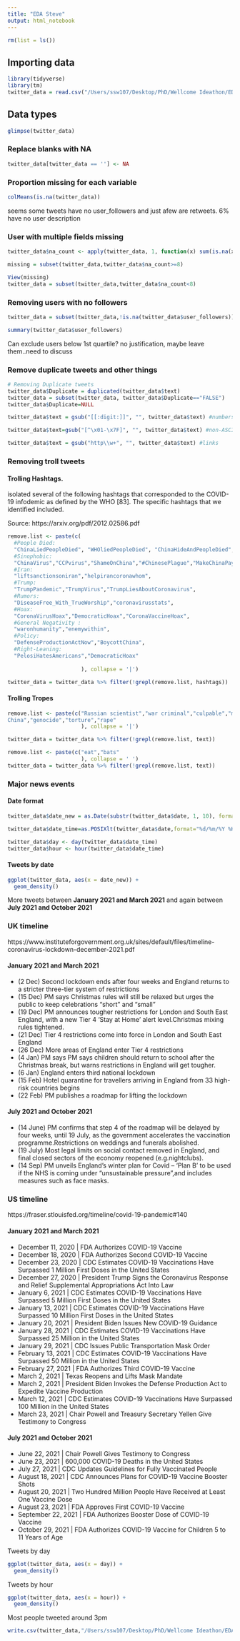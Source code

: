 ```yaml
---
title: "EDA Steve"
output: html_notebook
---
```




```r
rm(list = ls())
```

## Importing data

```r
library(tidyverse)
library(tm)
twitter_data = read.csv("/Users/ssw107/Desktop/PhD/Wellcome Ideathon/EDA/The_Social_Scientists/data/vax_tweets.csv")

```

## Data types

```r
glimpse(twitter_data)

```


### Replace blanks with NA

```r
twitter_data[twitter_data == ''] <- NA
```

### Proportion missing for each variable

```r
colMeans(is.na(twitter_data))
```

seems some tweets have no user_followers and just afew are retweets. 6% have no user description

### User with multiple fields missing 

```r
twitter_data$na_count <- apply(twitter_data, 1, function(x) sum(is.na(x)))

missing = subset(twitter_data,twitter_data$na_count>=8)

View(missing)
twitter_data = subset(twitter_data,twitter_data$na_count<8)
```

### Removing users with no followers

```r
twitter_data = subset(twitter_data,!is.na(twitter_data$user_followers))
```

```r
summary(twitter_data$user_followers)
```

Can exclude users below 1st quartile? no justification, maybe leave them..need to discuss


### Remove duplicate tweets and other things

```r
# Removing Duplicate tweets
twitter_data$Duplicate = duplicated(twitter_data$text)
twitter_data = subset(twitter_data, twitter_data$Duplicate=="FALSE")
twitter_data$Duplicate=NULL

twitter_data$text = gsub("[[:digit:]]", "", twitter_data$text) #numbers

twitter_data$text=gsub("[^\x01-\x7F]", "", twitter_data$text) #non-ASCII characters

twitter_data$text = gsub("http\\w+", "", twitter_data$text) #links

```


### Removing troll tweets 

#### Trolling Hashtags. 

isolated several of the following hashtags that corresponded to
the COVID-19 infodemic as defined by the WHO [83]. The specific hashtags that we identified included. 

Source:  https://arxiv.org/pdf/2012.02586.pdf

```r
remove.list <- paste(c(
  #People Died:
  "ChinaLiedPeopleDied", "WHOliedPeopleDied", "ChinaHideAndPeopleDied",
  #Sinophobic:           
  "ChinaVirus","CCPvirus","ShameOnChina","#ChinesePlague","MakeChinaPay",
  #Iran:                   
  "liftsanctionsoniran","helpirancoronawhom",
  #Trump:                  
  "TrumpPandemic","TrumpVirus","TrumpLiesAboutCoronavirus",
  #Rumors:                   
  "DiseaseFree_With_TrueWorship","coronavirusstats",
  #Hoax:                    
  "CoronaVirusHoax","DemocraticHoax","CoronaVaccineHoax",
  #General Negativity :                  
  "waronhumanity","enemywithin",
  #Policy:                   
  "DefenseProductionActNow","BoycottChina",
  #Right-Leaning:               
  "PelosiHatesAmericans","DemocraticHoax"
  
                       ), collapse = '|')

twitter_data = twitter_data %>% filter(!grepl(remove.list, hashtags))

```

#### Trolling Tropes

```r
remove.list <- paste(c("Russian scientist","war criminal","culpable","made in
China","genocide","torture","rape"
                       ), collapse = '|')

twitter_data = twitter_data %>% filter(!grepl(remove.list, text))

remove.list <- paste(c("eat","bats"
                       ), collapse = ' ')
twitter_data = twitter_data %>% filter(!grepl(remove.list, text))

```

### Major news events


#### Date format

```r
twitter_data$date_new = as.Date(substr(twitter_data$date, 1, 10), format="%d/%m/%Y")

twitter_data$date_time=as.POSIXlt(twitter_data$date,format="%d/%m/%Y %H:%M")

twitter_data$day <- day(twitter_data$date_time)
twitter_data$hour <- hour(twitter_data$date_time)
```

#### Tweets by date

```r
ggplot(twitter_data, aes(x = date_new)) + 
  geom_density()
```

More tweets between __January 2021 and March 2021__ and again between __July 2021 and October 2021__


### UK timeline

https://www.instituteforgovernment.org.uk/sites/default/files/timeline-coronavirus-lockdown-december-2021.pdf


####  January 2021 and March 2021

+ (2 Dec) Second lockdown ends after four weeks and England returns to a stricter three-tier system of restrictions
+ (15 Dec) PM says Christmas rules will still be relaxed but urges the public to keep celebrations “short” and “small”
+ (19 Dec) PM announces tougher restrictions for London
and South East England, with a new Tier 4 'Stay at Home’ alert level.Christmas mixing rules tightened.
+ (21 Dec) Tier 4 restrictions come into force in London and South East England
+ (26 Dec) More areas of England enter Tier 4 restrictions
+ (4 Jan) PM says PM says children should return to school after the Christmas break, but warns restrictions in England will get tougher.
+ (6 Jan) England enters third national lockdown
+ (15 Feb) Hotel quarantine for travellers arriving in England from 33 high-risk countries begins
+ (22 Feb) PM publishes a roadmap for lifting the lockdown 


####  July 2021 and October 2021

+ (14 June) PM confirms that step 4 of the roadmap will be delayed by four weeks, until 19 July, as the government accelerates
the vaccination programme.Restrictions on weddings and funerals abolished.
+ (19 July) Most legal limits on social contact removed
in England, and final closed sectors of the economy reopened (e.g.nightclubs).
+ (14 Sep) PM unveils England’s winter plan for Covid –
‘Plan B’ to be used if the NHS is coming under “unsustainable pressure”,and includes measures such as face masks.

### US timeline

https://fraser.stlouisfed.org/timeline/covid-19-pandemic#140

####  January 2021 and March 2021

+ December 11, 2020 | FDA Authorizes COVID-19 Vaccine
+ December 18, 2020 | FDA Authorizes Second COVID-19 Vaccine
+ December 23, 2020 | CDC Estimates COVID-19 Vaccinations Have Surpassed 1 Million First Doses in the United States
+ December 27, 2020 | President Trump Signs the Coronavirus Response and Relief Supplemental Appropriations Act Into Law
+ January 6, 2021 | CDC Estimates COVID-19 Vaccinations Have Surpassed 5 Million First Doses in the United States
+ January 13, 2021 | CDC Estimates COVID-19 Vaccinations Have Surpassed 10 Million First Doses in the United States
+ January 20, 2021 | President Biden Issues New COVID-19 Guidance
+ January 28, 2021 | CDC Estimates COVID-19 Vaccinations Have Surpassed 25 Million in the United States
+ January 29, 2021 | CDC Issues Public Transportation Mask Order
+ February 13, 2021 | CDC Estimates COVID-19 Vaccinations Have Surpassed 50 Million in the United States
+ February 27, 2021 | FDA Authorizes Third COVID-19 Vaccine
+ March 2, 2021 | Texas Reopens and Lifts Mask Mandate
+ March 2, 2021 | President Biden Invokes the Defense Production Act to Expedite Vaccine Production
+ March 12, 2021 | CDC Estimates COVID-19 Vaccinations Have Surpassed 100 Million in the United States
+ March 23, 2021 | Chair Powell and Treasury Secretary Yellen Give Testimony to Congress

####  July 2021 and October 2021

+ June 22, 2021 | Chair Powell Gives Testimony to Congress
+ June 23, 2021 | 600,000 COVID-19 Deaths in the United States
+ July 27, 2021 | CDC Updates Guidelines for Fully Vaccinated People
+ August 18, 2021 | CDC Announces Plans for COVID-19 Vaccine Booster Shots
+ August 20, 2021 | Two Hundred Million People Have Received at Least One Vaccine Dose
+ August 23, 2021 | FDA Approves First COVID-19 Vaccine
+ September 22, 2021 | FDA Authorizes Booster Dose of COVID-19 Vaccine
+ October 29, 2021 | FDA Authorizes COVID-19 Vaccine for Children 5 to 11 Years of Age


Tweets by day

```r
ggplot(twitter_data, aes(x = day)) + 
  geom_density()
```

Tweets by hour

```r
ggplot(twitter_data, aes(x = hour)) + 
  geom_density()
```

Most people tweeted around 3pm

```r
write.csv(twitter_data,"/Users/ssw107/Desktop/PhD/Wellcome Ideathon/EDA/The_Social_Scientists/data/vax_tweets_clean_dupsandtrolls.csv",row.names = F)
```










